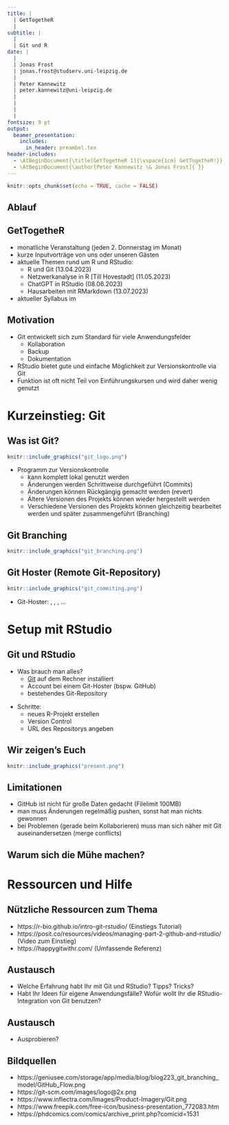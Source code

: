 ```yaml
---
title: |
  | GetTogetheR 
  |
subtitle: |
  |
  | Git und R
date: | 
  |
  | Jonas Frost
  | jonas.frost@studserv.uni-leipzig.de
  |
  | Peter Kannewitz                       
  | peter.kannewitz@uni-leipzig.de
  |
  |              
  |              
  |                                                                                    12. April 2023
fontsize: 9 pt
output: 
  beamer_presentation:
    includes:
      in_header: preambel.tex
header-includes: 
  - \AtBeginDocument{\title[GetTogetheR 1]{\vspace{1cm} GetTogetheR!}}
  - \AtBeginDocument{\author[Peter Kannewitz \& Jonas Frost]{ }}
---
```


```r
knitr::opts_chunk$set(echo = TRUE, cache = FALSE)
```


## Ablauf

\begin{minipage}{\textwidth}
   \linespread{2}
   \tableofcontents
\end{minipage}
\vspace*{3cm}

## GetTogetheR

- monatliche Veranstaltung (jeden 2. Donnerstag im Monat)
- kurze Inputvorträge von uns oder unseren Gästen
- aktuelle Themen rund um R und RStudio:
  - R und Git (13.04.2023)
  - Netzwerkanalyse in R [Till Hovestadt] (11.05.2023)
  - ChatGPT in RStudio (08.06.2023)
  - Hausarbeiten mit RMarkdown (13.07.2023)
- aktueller Syllabus im [\textcolor{blue}{Moodlekurs}](https://moodle2.uni-leipzig.de/course/view.php?id=41052)

## Motivation

- Git entwickelt sich zum Standard für viele Anwendungsfelder
  - Kollaboration
  - Backup
  - Dokumentation
- RStudio bietet gute und einfache Möglichkeit zur Versionskontrolle via Git
- Funktion ist oft nicht Teil von Einführungskursen und wird daher wenig genutzt

# Kurzeinstieg: Git

## Was ist Git?

```r
knitr::include_graphics("git_logo.png")
```


- Programm zur Versionskontrolle
  - kann komplett lokal genutzt werden
  - Änderungen werden Schrittweise durchgeführt (Commits)
  - Änderungen können Rückgängig gemacht werden (revert)
  - Ältere Versionen des Projekts können wieder hergestellt werden
  - Verschiedene Versionen des Projekts können gleichzeitig bearbeitet werden und später zusammengeführt (Branching)
  
## Git Branching  

```r
knitr::include_graphics("git_branching.png")
```

## Git Hoster (Remote Git-Repository)

```r
knitr::include_graphics("git_commiting.png")
```

- Git-Hoster: [\textcolor{blue}{GitHub}](https://github.com/), [\textcolor{blue}{GitLab}](https://about.gitlab.com/), [\textcolor{blue}{Gitea}](https://gitea.io/en-us/), ...

# Setup mit RStudio

## Git und RStudio

- Was brauch man alles?
  - [Git](https://git-scm.com/downloads) auf dem Rechner installiert
  - Account bei einem Git-Hoster (bspw. GitHub)
  - bestehendes Git-Repository
  
\vspace*{0.6cm}

- Schritte:
  - neues R-Projekt erstellen 
  - Version Control
  - URL des Repositorys angeben
  
## Wir zeigen's Euch

```r
knitr::include_graphics("present.png")
```

## Limitationen

- GitHub ist nicht für große Daten gedacht (Filelimit 100MB)
- man muss Änderungen regelmäßig pushen, sonst hat man nichts gewonnen
- bei Problemen (gerade beim Kollaborieren) muss man sich näher mit Git auseinandersetzen (merge conflicts)

## Warum sich die Mühe machen? 

\begin{columns}
\begin{column}{0.5\textwidth}
   \begin{itemize}
      \item Änderungen tracken, dokumentieren und rückgängig machen 
      \item gleichzeitig im Team zusammenarbeiten und Änderungen zusammenführen
      \item Projekte sicher abspeichern 
      \item GitHub bietet unglaublich viel Potential für weitere Anwendungsfälle (Aufgabenplanung, Release, Continious Integration)
   \end{itemize}
\end{column}
\begin{column}{0.5\textwidth}
    \begin{center}
     \includegraphics[width=1\textwidth]{final_doc.png}      
     \end{center}
\end{column}
\end{columns}


# Ressourcen und Hilfe

## Nützliche Ressourcen zum Thema

- https://r-bio.github.io/intro-git-rstudio/ (Einstiegs Tutorial)
- https://posit.co/resources/videos/managing-part-2-github-and-rstudio/ (Video zum Einstieg)
- https://happygitwithr.com/ (Umfassende Referenz)

## Austausch

- Welche Erfahrung habt Ihr mit Git und RStudio? Tipps? Tricks?
- Habt Ihr Ideen für eigene Anwendungsfälle? Wofür wollt Ihr die RStudio-Integration von Git benutzen?

## Austausch

- Ausprobieren?

## Bildquellen

- https://geniusee.com/storage/app/media/blog/blog223_git_branching_model/GitHub_Flow.png
- https://git-scm.com/images/logo@2x.png
- https://www.inflectra.com/Images/Product-Imagery/Git.png
- https://www.freepik.com/free-icon/business-presentation_772083.htm
- https://phdcomics.com/comics/archive_print.php?comicid=1531



